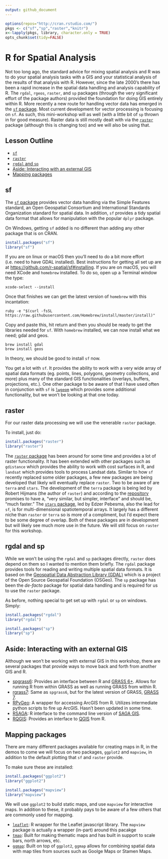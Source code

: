 ```yaml
---
output: github_document
---
```



```r
options(repos="http://cran.rstudio.com/")
pkgs <- c("sf","sp","raster","knitr")
x<-lapply(pkgs, library, character.only = TRUE)
opts_chunk$set(tidy=FALSE)
```
 
# R for Spatial Analysis
Not too long ago, the standard advice for mixing spatial analysis and R was to do your spatial analysis tasks with a GIS and your statistical analysis of the results of that analysis with R.  However, since the late 2000's there has been a rapid increase in the spatial data handling and analysis capability of R.  The `rgdal`, `rgeos`, `raster`, and `sp` packages (through the very significant effort of the package authors) provided the foundation for doing GIS entirely within R. More recently a new route for handling vector data has emerged in the [`sf` package](https://cran.r-project.org/package=sf).  Most current development for vector processing is focusing on `sf`.  As such, this mini-workshop will as well (with a little bit of `sp` thrown in for good measure).  Raster data is still mostly dealt with via the [`raster`](https://cran.r-project.org/package=raster) package (although this is changing too) and we will also be using that.

## Lesson Outline
- [`sf`](#sf)
- [`raster`](#raster)
- [`rgdal` and `sp`](#rgdal-and-sp)
- [Aside: Interacting with an external GIS](#aside-interacting-with-an-external-gis)
- [Mapping packages](#mappping-packages)

## sf
The [`sf` package](http://r-spatial.github.io/sf/) provides vector data handling via the Simple Features standard, an Open Geospatial Consortium and International Standards Organization standard for spatial data. In addition, `sf` provides a tidy spatial data format that allows for manipulation with the popular `dplyr` package.

On Windows, getting `sf` added is no different than adding any other package that is on CRAN.

```r
install.packages("sf")
library("sf")
```

If you are on linux or macOS then you'll need to do a bit more effort (i.e. need to have GDAL installed).  Best instructions for getting all set up are at <https://github.com/r-spatial/sf#installing>.  If you are on macOS, you will need XCode and  `homebrew` installed.  To do so, open up a Terminal window the type:

```
xcode-select --install
```

Once that finishes we can get the latest version of `homebrew` with this incantation:

```
ruby -e "$(curl -fsSL https://raw.githubusercontent.com/Homebrew/install/master/install)"
```

Copy and paste this, hit return and then you should be ready to get the libraries needed for `sf`.  With `homebrew` installed, we can now install what we need; gdal and geos.

```
brew install gdal
brew install geos
```

In theory, we should be good to install `sf` now.

You get a lot with `sf`.  It provides the ability to work with a very wide array of spatial data formats (eg. points, lines, polygons, geometry collections, and more) plus many of the standard GIS functionalities (overlays, buffers, projections, etc.).  One other package to be aware of that I have used often in conjunction with `sf` is [`lwgeom`](https://r-spatial.github.io/lwgeom/) which provides some additional functionality, but we won't be looking at that one today.   

## raster

For our raster data processing we will use the venerable `raster` package.   

To install, just do: 

```r
install.packages("raster")
library("raster")
```

The [`raster` package](https://rspatial.org/raster/index.html) has been around for some time and provides a lot of raster functionality.  It has been extended with other packages such as `gdistance` which provides the ability to work with cost surfaces in R, and `landsat` which provides tools to process Landsat data.  Similar to how `sf` recently replaced some older packages, a few new packages are being developed that likely will eventually replace `raster`.  Two to be aware of are `terra` and `stars`.  The development of the `terra` package is being led by Robert Hijmans (the author of `raster`) and according to the [repository](https://github.com/rspatial/terra) promises to have a, "very similar, but simpler, interface" and should be, "much faster."  The [`stars` package](https://r-spatial.github.io/stars/), led by Edzer Pebesma, also the lead for `sf`, is for multi-dimensional spatiotemporal arrays.  It largely has a different niche than `raster` or `terra` so is more of a compliment, but I'd expect there to be some degree of overlap.  Both of these packages are in development but will likely see much more use in the future.  We will still focus on `raster` for this workshop.  

## rgdal and sp

While we won't be using the `rgdal` and `sp` packages directly, `raster` does depend on them so I wanted to mention them briefly. The `rgdal` package provides tools for reading and writing multiple spatial data formats.  It is based on the [Geospatial Data Abstraction Library (GDAL)](http://www.gdal.org/) which is a project of the Open Source Geospatial Foundation (OSGeo).  The `sp` package has been the *de-facto* package for spatial data handling and is required for us to use the `raster` package. 

As before, nothing special to get set up with `rgdal` or `sp` on windows.  Simply:

```r
install.packages("rgdal")
library("rgdal")

install.packages("sp")
library("sp")
```


## Aside: Interacting with an external GIS
Although we won't be working with external GIS in this workshop, there are several packages that provide ways to move back and forth from another GIS and R.  

- [spgrass6](https://cran.r-project.org/web/packages/spgrass6/index.html): Provides an interface between R and [GRASS 6+](https://grass.osgeo.org/download/software/#g64x).  Allows for running R from within GRASS as well as running GRASS from within R.  
- [rgrass7](https://cran.r-project.org/web/packages/rgrass7/index.html): Same as `spgrass6`, but for the latest version of GRASS, [GRASS 7](https://grass.osgeo.org/download/software/#g70x).
- [RPyGeo](https://cran.r-project.org/web/packages/RPyGeo/index.html): A wrapper for accessing ArcGIS from R.  Utilizes intermediate python scripts to fire up ArcGIS.  Hasn't been updated in some time.
- [RSAGA](https://cran.r-project.org/web/packages/RSAGA/index.html): R interface to the command line version of [SAGA GIS](http://www.saga-gis.org/en/index.html).
- [RQGIS](https://cran.r-project.org/package=RQGIS): Provides an interface to [QGIS](http://www.qgis.org/en/site/) from R. 

## Mapping packages

There are many different packages available for creating maps in R, in the demos to come we will focus on two packages, `ggplot2` and `mapview`, in addition to the default plotting that `sf` and `raster` provide.  

To make sure these are installed:

```r
install.packages("ggplot2")
library("ggplot2")

install.packages("mapview")
library("mapview")
```

We will use `ggplot2` to build static maps, and use `mapview` for interactive maps.  In addition to these, it probably pays to be aware of a few others that are commonly used for mapping.

- [`leaflet`](https://rstudio.github.io/leaflet/): R wrapper for the Leaflet javascript library.  The `mapview` package is actually a wrapper (in-part) around this pacakge
- [`tmap`](https://github.com/mtennekes/tmap): Built for making thematic maps and has built in support to scale bars, north arrows, etc.
- [`ggmap`](https://github.com/dkahle/ggmap):  Built on top of `ggplot2`, `ggmap` allows for combining spatial data with map tiles from sources such as Goolge Maps or Stamen Maps.  


